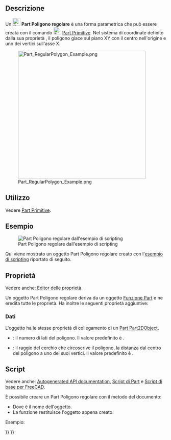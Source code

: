 <languages/>

{{Docnav/it
|[[Part_Line/it|Linea]]
|[[Part_Builder/it|Genera forme]]
|[[Part_Workbench/it|Part]]
|IconL=Part_Line.svg
|IconR=Part_Builder.svg
|IconC=Workbench_Part.svg
}}

{{GuiCommand/it
|Name=Part RegularPolygon
|Name/it=Part Poligono regolare
|MenuLocation=Parte → [[Part_Primitives/it|Crea primitive]] → Poligono regolare
|Workbenches=[[Part_Workbench/it|Part]], [[OpenSCAD_Workbench/it|OpenSCAD]]
|Version=0.14
|SeeAlso=[[Part_Primitives/it|Part Primitive]]
}}

<span id="Description"></span>
==Descrizione== 

Un [[Image:Part_RegularPolygon.svg|24px]] '''Part Poligono regolare''' è una forma parametrica che può essere creata con il comando [[Image:Part_Primitives.svg|24px]] [[Part_Primitives/it|Part Primitive]]. Nel sistema di coordinate definito dalla sua proprietà {{PropertyData|Placement}}, il poligono giace sul piano XY con il centro nell'origine e uno dei vertici sull'asse X.

[[Image:Part_RegularPolygon_Example.png|400px]]

<span id="Usage"></span>
==Utilizzo==

Vedere [[Part_Primitives/it#Utilizzo|Part Primitive]].

<span id="Example"></span>
== Esempio ==

[[Image:Part_RegularPolygon_Scripting_Example.png|thumb|Part Poligono regolare dall'esempio di scripting]]

Qui viene mostrato un oggetto Part Poligono regolare creato con l'[[#Script|esempio di scripting]] riportato di seguito.

<span id="Properties"></span>
== Proprietà ==

Vedere anche: [[Property_editor/it|Editor delle proprietà]].

Un oggetto Part Poligono regolare deriva da un oggetto [[Part_Feature/it|Funzione Part]] e ne eredita tutte le proprietà. Ha inoltre le seguenti proprietà aggiuntive:

<span id="Data"></span>
=== Dati ===

{{TitleProperty|Attachment}}

L'oggetto ha le stesse proprietà di collegamento di un [[Part_Part2DObject/it#Dati|Part Part2DObject]].

{{TitleProperty|Regular Polygon}}

* {{PropertyData|Polygon|IntegerConstraint}}: il numero di lati del poligono. Il valore predefinito è {{Value|6}}.
* {{PropertyData|Circumradius|Length}}: il raggio del cerchio che circoscrive il poligono, la distanza dal centro del poligono a uno dei suoi vertici. Il valore predefinito è {{Value|2mm}}.

<span id="Scripting"></span>
== Script ==

Vedere anche: [https://freecad.github.io/SourceDoc/ Autogenerated API documentation], [[Part_scripting/it|Script di Part]] e [[FreeCAD_Scripting_Basics/it|Script di base per FreeCAD]].

È possibile creare un Part Poligono regolare con il metodo {{Incode|addObject()}} del documento:

{{Code|code=
poly = FreeCAD.ActiveDocument.addObject("Part::RegularPolygon", "myPolygon")
}}

* Dove {{Incode|"myPolygon"}} è il nome dell'oggetto.
* La funzione restituisce l'oggetto appena creato.

Esempio:

{{Code|code=
import FreeCAD as App

doc = App.activeDocument()

poly = doc.addObject("Part::RegularPolygon", "myPolygon")
poly.Polygon = 5
poly.Circumradius = 8
poly.Placement = App.Placement(App.Vector(1, 2, 3), App.Rotation(60, 30, 15))

doc.recompute()
}}


{{Docnav/it
|[[Part_Line/it|Linea]]
|[[Part_Builder/it|Genera forme]]
|[[Part_Workbench/it|Part]]
|IconL=Part_Line.svg
|IconR=Part_Builder.svg
|IconC=Workbench_Part.svg
}}

{{Part_Tools_navi{{#translation:}}}}
{{Userdocnavi{{#translation:}}}}